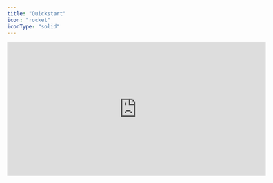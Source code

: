 ```yaml
---
title: "Quickstart"
icon: "rocket"
iconType: "solid"
---
```


<iframe
  width="600"
  height="310"
  src="https://d8ts56gtwtyh1.cloudfront.net/docs/warehouse/buckets.mp4"
  title="Quickstart overview"
  frameborder="0"
  allow="accelerometer; autoplay; muted"
  allowfullscreen
  autoplay
  muted
></iframe> 
